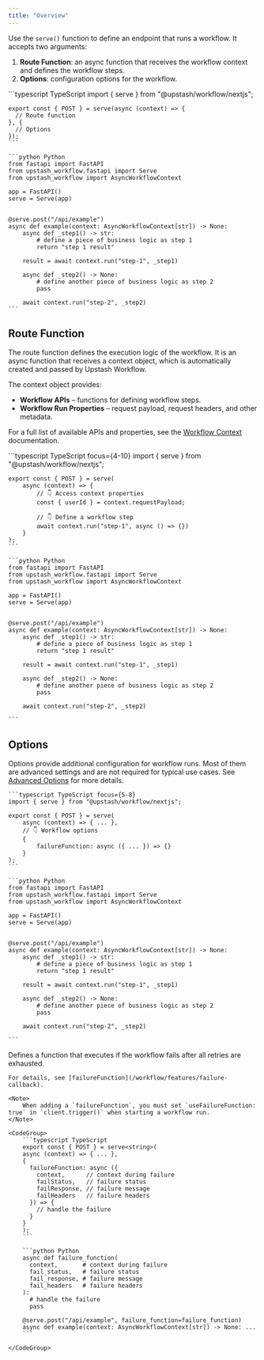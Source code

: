 ```yaml
---
title: "Overview"
---
```


Use the `serve()` function to define an endpoint that runs a workflow.
It accepts two arguments:

1. **Route Function**: an async function that receives the workflow context and defines the workflow steps.
2. **Options**: configuration options for the workflow.

<CodeGroup>
    ```typescript TypeScript
    import { serve } from "@upstash/workflow/nextjs";

    export const { POST } = serve(async (context) => {
      // Route function
    }, {
      // Options
    });
    ```

    ```python Python
    from fastapi import FastAPI
    from upstash_workflow.fastapi import Serve
    from upstash_workflow import AsyncWorkflowContext

    app = FastAPI()
    serve = Serve(app)


    @serve.post("/api/example")
    async def example(context: AsyncWorkflowContext[str]) -> None:
        async def _step1() -> str:
            # define a piece of business logic as step 1
            return "step 1 result"

        result = await context.run("step-1", _step1)

        async def _step2() -> None:
            # define another piece of business logic as step 2
            pass

        await context.run("step-2", _step2)
    ```
</CodeGroup>

## Route Function

The route function defines the execution logic of the workflow.
It is an async function that receives a context object, which is automatically created and passed by Upstash Workflow.

The context object provides:
- **Workflow APIs** – functions for defining workflow steps.
- **Workflow Run Properties** – request payload, request headers, and other metadata.

For a full list of available APIs and properties, see the [Workflow Context](/workflow/basics/context) documentation.

<CodeGroup>
    ```typescript TypeScript focus={4-10}
    import { serve } from "@upstash/workflow/nextjs";

    export const { POST } = serve(
        async (context) => {
            // 👇 Access context properties
            const { userId } = context.requestPayload;

            // 👇 Define a workflow step
            await context.run("step-1", async () => {})
        }
    );
    ```

    ```python Python
    from fastapi import FastAPI
    from upstash_workflow.fastapi import Serve
    from upstash_workflow import AsyncWorkflowContext

    app = FastAPI()
    serve = Serve(app)


    @serve.post("/api/example")
    async def example(context: AsyncWorkflowContext[str]) -> None:
        async def _step1() -> str:
            # define a piece of business logic as step 1
            return "step 1 result"

        result = await context.run("step-1", _step1)

        async def _step2() -> None:
            # define another piece of business logic as step 2
            pass

        await context.run("step-2", _step2)

    ```
</CodeGroup>

## Options

Options provide additional configuration for workflow runs.
Most of them are advanced settings and are not required for typical use cases. See [Advanced Options](/workflow/basics/serve/advanced) for more details.

<CodeGroup>

    ```typescript TypeScript focus={5-8}
    import { serve } from "@upstash/workflow/nextjs";

    export const { POST } = serve(
        async (context) => { ... },
        // 👇 Workflow options
        {
            failureFunction: async ({ ... }) => {}
        }
    );
    ```

    ```python Python
    from fastapi import FastAPI
    from upstash_workflow.fastapi import Serve
    from upstash_workflow import AsyncWorkflowContext

    app = FastAPI()
    serve = Serve(app)


    @serve.post("/api/example")
    async def example(context: AsyncWorkflowContext[str]) -> None:
        async def _step1() -> str:
            # define a piece of business logic as step 1
            return "step 1 result"

        result = await context.run("step-1", _step1)

        async def _step2() -> None:
            # define another piece of business logic as step 2
            pass

        await context.run("step-2", _step2)

    ```
</CodeGroup>

<ParamField path="failureFunction" type="string">
    Defines a function that executes if the workflow fails after all retries are exhausted.

    For details, see [failureFunction](/workflow/features/failure-callback).

    <Note>
        When adding a `failureFunction`, you must set `useFailureFunction: true` in `client.trigger()` when starting a workflow run.
    </Note>

    <CodeGroup>
        ```typescript TypeScript
        export const { POST } = serve<string>(
        async (context) => { ... },
        {
          failureFunction: async ({
            context,      // context during failure
            failStatus,   // failure status
            failResponse, // failure message
            failHeaders   // failure headers
          }) => {
            // handle the failure
          }
        }
        );
        ```

        ```python Python
        async def failure_function(
          context,       # context during failure
          fail_status,   # failure status
          fail_response, # failure message
          fail_headers   # failure headers
        ):
          # handle the failure
          pass

        @serve.post("/api/example", failure_function=failure_function)
        async def example(context: AsyncWorkflowContext[str]) -> None: ...
        ```

    </CodeGroup>
</ParamField>

